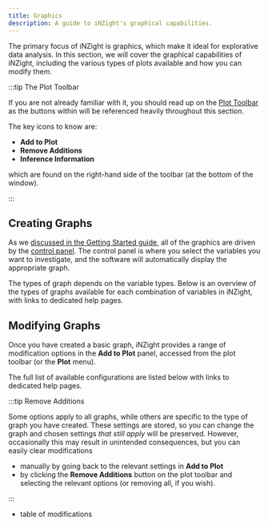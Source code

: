 ```yaml
---
title: Graphics
description: A guide to iNZight's graphical capabilities.
---
```


The primary focus of iNZight is graphics, which make it ideal for explorative data analysis. In this section, we will cover the graphical capabilities of iNZight, including the various types of plots available and how you can modify them.

:::tip The Plot Toolbar

If you are not already familiar with it, you should read up on the [Plot Toolbar](/docs/interface/plot-toolbar) as the buttons within will be referenced heavily throughout this section.

The key icons to know are:

- **Add to Plot**
- **Remove Additions**
- **Inference Information**

which are found on the right-hand side of the toolbar (at the bottom of the window).

:::

## Creating Graphs

As we [discussed in the Getting Started guide](/docs/getting-started/first-graphs), all of the graphics are driven by the [control panel](/docs/interface/control-panel). The control panel is where you select the variables you want to investigate, and the software will automatically display the appropriate graph.

The types of graph depends on the variable types. Below is an overview of the types of graphs available for each combination of variables in iNZight, with links to dedicated help pages.


<GraphTypes />

## Modifying Graphs

Once you have created a basic graph, iNZight provides a range of modification options in the **Add to Plot** panel, accessed from the plot toolbar (or the **Plot** menu).

The full list of available configurations are listed below with links to dedicated help pages.

:::tip Remove Additions

Some options apply to all graphs, while others are specific to the type of graph you have created. These settings are stored, so you can change the graph and chosen settings _that still apply_ will be preserved. However, occasionally this may result in unintended consequences, but you can easily clear modifications

- manually by going back to the relevant settings in **Add to Plot**
- by clicking the **Remove Additions** button on the plot toolbar and selecting the relevant options (or removing all, if you wish).

:::

- table of modifications
